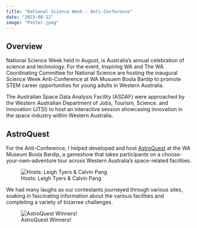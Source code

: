 ```yaml
---
title: "National Science Week - Anti-Conference"
date: "2023-08-12"
image: "Poster.jpeg"
---
```


## Overview
National Science Week held in August, is Australia's annual celebration of science and technology. For the event, Inspiring WA and The WA Coordinating Committee for National Science are hosting the inaugural Science Week Anti-Conference at WA Musuem Boola Bardip to promote STEM career opportunities for young adults in Western Australia.

The Australian Space Data Analysis Facility (ASDAF) were approached by the Western Australian Department of Jobs, Tourism, Science. and Innovation (JTSI) to host an interactive session showcasing innovation in the space industry within Western Australia.

## AstroQuest
For the Anti-Conference, I helped developed and host [AstroQuest](https://www.canva.com/design/DAFo2tCstPU/CEjnsuPRWVM2ksZy-RkQYw/edit?utm_content=DAFo2tCstPU&utm_campaign=designshare&utm_medium=link2&utm_source=sharebutton) at the WA Museum Boola Bardip, a gameshow that takes participants on a choose-your-own-adventure tour across Western Australia's space-related facilities. 

![Hosts: Leigh Tyers & Calvin Pang](AstroQuest.jpeg)

We had many laughs as our contestants journeyed through various sites, soaking in fascinating information about the various facilities and completing a variety of bizarree challenges.  

![AstroQuest Winners!](Winners.jpeg)
